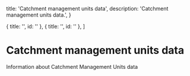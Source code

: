   title: 'Catchment management units data',
  description:
    'Catchment management units data.',
}

  { title: '', id: '' },
  { title: '', id: '' },
]

# Catchment management units data

Information about Catchment Management Units data
